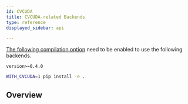 ```yaml
---
id: CVCUDA
title: CVCUDA-related Backends
type: reference
displayed_sidebar: api

---
```


[The following compilation option](../installation.mdx#compilation-options) need to be enabled to use the following backends.

`version>=0.4.0`

```bash
WITH_CVCUDA=1 pip install -e .
```
## Overview

<!-- | Name| Main Initialization Parameters |Runtime Parameters[Type] | Input[Type]  | Output[Type] | Note|
| --- | --- | --- | --- | --- | --- |
|[PPLResizeTensor]|resize_h,resize_w | resize_h[int],resize_w[int]|data[Tensor]|result[Tensor]||
|[PPLWarpAffineTensor]|target_h,target_w|target_h[int],target_w[int],affine_matrix[vector\<float\>]|data[Tensor]|result[Tensor]|affine_matrix.size() == 6|
|[PPLCopyMakeBorderTensor]||top[int],bottom[int],left[int],right[int]|data[Tensor]|result[Tensor]|| -->



